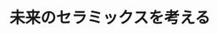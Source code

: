 ﻿---
title: "未来のセラミックスを考える"
category: "物質理工学院"
vol: 71
interviewee: "鶴見・武田"
url: "http://nanophononics.ceram.titech.ac.jp/"
tags: ["金属","電子","酸化","熱","化合物"]
pdf: "71-2-tsurumi-takeda.pdf"
career: ""
preface: "セラミックスとは、人工的に熱処理を施した、金属酸化物を主成分とする無機化合物を指す。セラミックスは今や我々の生活に不可欠なものとなっており、特に、電磁気に関わる性質が利用される電子セラミックスは、電化製品には必ずといってよいほど用いられている。鶴見・武田研究室では、学生個人ができるだけ自由に研究するという形式をとり、さまざまな研究を行っている。本稿では、研究室で行われている多くの研究のうち、非鉛圧電セラミックスと人工超格子を用いた誘電体についてお話を伺った。"
---
